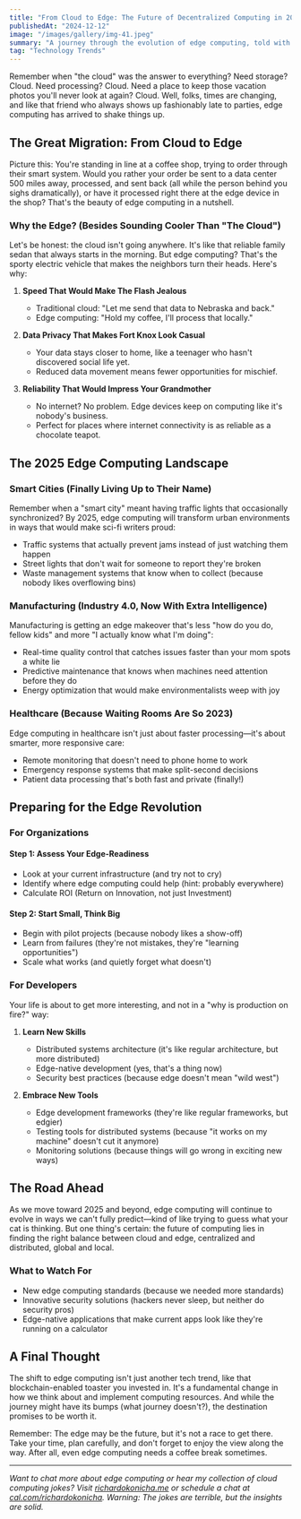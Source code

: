 ```yaml
---
title: "From Cloud to Edge: The Future of Decentralized Computing in 2025 and Beyond"
publishedAt: "2024-12-12"
image: "/images/gallery/img-41.jpeg"
summary: "A journey through the evolution of edge computing, told with a smile and a dash of wisdom. Because who said technical articles can't be fun?"
tag: "Technology Trends"
---
```


Remember when "the cloud" was the answer to everything? Need storage? Cloud. Need processing? Cloud. Need a place to keep those vacation photos you'll never look at again? Cloud. Well, folks, times are changing, and like that friend who always shows up fashionably late to parties, edge computing has arrived to shake things up.

## The Great Migration: From Cloud to Edge

Picture this: You're standing in line at a coffee shop, trying to order through their smart system. Would you rather your order be sent to a data center 500 miles away, processed, and sent back (all while the person behind you sighs dramatically), or have it processed right there at the edge device in the shop? That's the beauty of edge computing in a nutshell.

### Why the Edge? (Besides Sounding Cooler Than "The Cloud")

Let's be honest: the cloud isn't going anywhere. It's like that reliable family sedan that always starts in the morning. But edge computing? That's the sporty electric vehicle that makes the neighbors turn their heads. Here's why:

1. **Speed That Would Make The Flash Jealous**
   - Traditional cloud: "Let me send that data to Nebraska and back."
   - Edge computing: "Hold my coffee, I'll process that locally."

2. **Data Privacy That Makes Fort Knox Look Casual**
   - Your data stays closer to home, like a teenager who hasn't discovered social life yet.
   - Reduced data movement means fewer opportunities for mischief.

3. **Reliability That Would Impress Your Grandmother**
   - No internet? No problem. Edge devices keep on computing like it's nobody's business.
   - Perfect for places where internet connectivity is as reliable as a chocolate teapot.

## The 2025 Edge Computing Landscape

### Smart Cities (Finally Living Up to Their Name)

Remember when a "smart city" meant having traffic lights that occasionally synchronized? By 2025, edge computing will transform urban environments in ways that would make sci-fi writers proud:

- Traffic systems that actually prevent jams instead of just watching them happen
- Street lights that don't wait for someone to report they're broken
- Waste management systems that know when to collect (because nobody likes overflowing bins)

### Manufacturing (Industry 4.0, Now With Extra Intelligence)

Manufacturing is getting an edge makeover that's less "how do you do, fellow kids" and more "I actually know what I'm doing":

- Real-time quality control that catches issues faster than your mom spots a white lie
- Predictive maintenance that knows when machines need attention before they do
- Energy optimization that would make environmentalists weep with joy

### Healthcare (Because Waiting Rooms Are So 2023)

Edge computing in healthcare isn't just about faster processing—it's about smarter, more responsive care:

- Remote monitoring that doesn't need to phone home to work
- Emergency response systems that make split-second decisions
- Patient data processing that's both fast and private (finally!)

## Preparing for the Edge Revolution

### For Organizations

#### Step 1: Assess Your Edge-Readiness
- Look at your current infrastructure (and try not to cry)
- Identify where edge computing could help (hint: probably everywhere)
- Calculate ROI (Return on Innovation, not just Investment)

#### Step 2: Start Small, Think Big
- Begin with pilot projects (because nobody likes a show-off)
- Learn from failures (they're not mistakes, they're "learning opportunities")
- Scale what works (and quietly forget what doesn't)

### For Developers

Your life is about to get more interesting, and not in a "why is production on fire?" way:

1. **Learn New Skills**
   - Distributed systems architecture (it's like regular architecture, but more distributed)
   - Edge-native development (yes, that's a thing now)
   - Security best practices (because edge doesn't mean "wild west")

2. **Embrace New Tools**
   - Edge development frameworks (they're like regular frameworks, but edgier)
   - Testing tools for distributed systems (because "it works on my machine" doesn't cut it anymore)
   - Monitoring solutions (because things will go wrong in exciting new ways)

## The Road Ahead

As we move toward 2025 and beyond, edge computing will continue to evolve in ways we can't fully predict—kind of like trying to guess what your cat is thinking. But one thing's certain: the future of computing lies in finding the right balance between cloud and edge, centralized and distributed, global and local.

### What to Watch For

- New edge computing standards (because we needed more standards)
- Innovative security solutions (hackers never sleep, but neither do security pros)
- Edge-native applications that make current apps look like they're running on a calculator

## A Final Thought

The shift to edge computing isn't just another tech trend, like that blockchain-enabled toaster you invested in. It's a fundamental change in how we think about and implement computing resources. And while the journey might have its bumps (what journey doesn't?), the destination promises to be worth it.

Remember: The edge may be the future, but it's not a race to get there. Take your time, plan carefully, and don't forget to enjoy the view along the way. After all, even edge computing needs a coffee break sometimes.

---

*Want to chat more about edge computing or hear my collection of cloud computing jokes? Visit [richardokonicha.me](https://richardokonicha.me) or schedule a chat at [cal.com/richardokonicha](https://cal.com/richardokonicha). Warning: The jokes are terrible, but the insights are solid.*